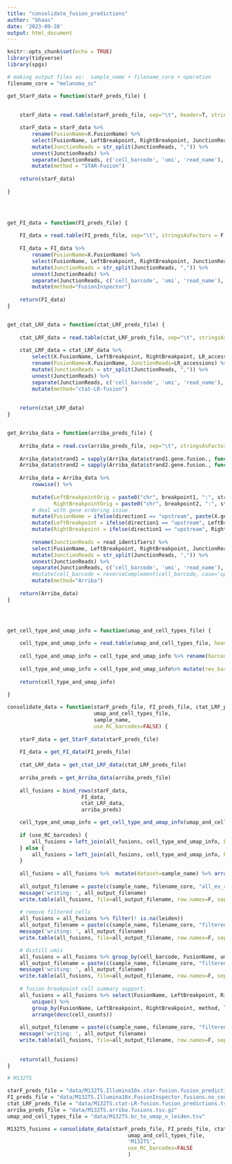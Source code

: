 ```yaml
---
title: "consolidate_fusion_predictions"
author: "bhaas"
date: '2023-09-28'
output: html_document
---
```


```r
knitr::opts_chunk$set(echo = TRUE)
library(tidyverse)
library(spgs)
```


```r

# making output files as:  sample_name + filename_core + operation 
filename_core = "melanoma_sc"


```


```r



get_StarF_data = function(starF_preds_file) {
    
    
    starF_data = read.table(starF_preds_file, sep="\t", header=T, stringsAsFactors = F, com='')

    starF_data = starF_data %>% 
        rename(FusionName=X.FusionName) %>%
        select(FusionName, LeftBreakpoint, RightBreakpoint, JunctionReads) %>%
        mutate(JunctionReads = str_split(JunctionReads, ",")) %>%
        unnest(JunctionReads) %>%
        separate(JunctionReads, c('cell_barcode', 'umi', 'read_name'), "\\^") %>%
        mutate(method = "STAR-Fusion")
    
    return(starF_data)
        
}
    



get_FI_data = function(FI_preds_file) {
    
    FI_data = read.table(FI_preds_file, sep="\t", stringsAsFactors = F, header=T, com='')
    
    FI_data = FI_data %>% 
        rename(FusionName=X.FusionName) %>%
        select(FusionName, LeftBreakpoint, RightBreakpoint, JunctionReads) %>%
        mutate(JunctionReads = str_split(JunctionReads, ",")) %>%
        unnest(JunctionReads) %>%
        separate(JunctionReads, c('cell_barcode', 'umi', 'read_name'), "\\^") %>%
        mutate(method="FusionInspector")
    
    return(FI_data)
}


get_ctat_LRF_data = function(ctat_LRF_preds_file) {
    
    ctat_LRF_data = read.table(ctat_LRF_preds_file, sep="\t", stringsAsFactors = F, header=T, com='')
    
    ctat_LRF_data = ctat_LRF_data %>% 
        select(X.FusionName, LeftBreakpoint, RightBreakpoint, LR_accessions) %>%
        rename(FusionName=X.FusionName, JunctionReads=LR_accessions) %>%
        mutate(JunctionReads = str_split(JunctionReads, ",")) %>%
        unnest(JunctionReads) %>%
        separate(JunctionReads, c('cell_barcode', 'umi', 'read_name'), "\\^") %>%
        mutate(method="ctat-LR-fusion") 
        
    
    return(ctat_LRF_data)
}


get_Arriba_data = function(arriba_preds_file) {
    
    Arriba_data = read.csv(arriba_preds_file, sep="\t", stringsAsFactors = F, header=T, com='')
    
    Arriba_data$strand1 = sapply(Arriba_data$strand1.gene.fusion., function(x) { str_split(x, "/")[[1]]}[1])
    Arriba_data$strand2 = sapply(Arriba_data$strand2.gene.fusion., function(x) { str_split(x, "/")[[1]]}[1])
    
    Arriba_data = Arriba_data %>% 
        rowwise() %>%
        
        mutate(LeftBreakpointOrig = paste0("chr", breakpoint1, ":", strand1), 
               RightBreakpointOrig = paste0("chr", breakpoint2, ":", strand2) ) %>%
        # deal with gene ordering issue
        mutate(FusionName = ifelse(direction1 == "upstream", paste(X.gene1, gene2, sep="--"), paste(gene2, X.gene1, sep="--"))) %>%
        mutate(LeftBreakpoint = ifelse(direction1 == "upstream", LeftBreakpointOrig, RightBreakpointOrig) ) %>%
        mutate(RightBreakpoint = ifelse(direction1 == "upstream", RightBreakpointOrig, LeftBreakpointOrig) ) %>%
        
        rename(JunctionReads = read_identifiers) %>%
        select(FusionName, LeftBreakpoint, RightBreakpoint, JunctionReads) %>%
        mutate(JunctionReads = str_split(JunctionReads, ",")) %>%
        unnest(JunctionReads) %>%
        separate(JunctionReads, c('cell_barcode', 'umi', 'read_name'), "\\^") %>%
        #mutate(cell_barcode = reverseComplement(cell_barcode, case='upper')) %>%
        mutate(method="Arriba")
    
    return(Arriba_data)
}




get_cell_type_and_umap_info = function(umap_and_cell_types_file) {
    
    cell_type_and_umap_info = read.table(umap_and_cell_types_file, header=T, sep="\t", stringsAsFactors = F)
    
    cell_type_and_umap_info = cell_type_and_umap_info %>% rename(barcodes=index)
    
    cell_type_and_umap_info = cell_type_and_umap_info%>% mutate(rev_barcode = reverseComplement(barcodes, case='upper'))
    
    return(cell_type_and_umap_info)
    
}

```


```r

consolidate_data = function(starF_preds_file, FI_preds_file, ctat_LRF_preds_file, arriba_preds_file,
                            umap_and_cell_types_file, 
                            sample_name,
                            use_RC_barcodes=FALSE) {
    
    starF_data = get_StarF_data(starF_preds_file)
    
    FI_data = get_FI_data(FI_preds_file)
    
    ctat_LRF_data = get_ctat_LRF_data(ctat_LRF_preds_file)
    
    arriba_preds = get_Arriba_data(arriba_preds_file)
    
    all_fusions = bind_rows(starF_data,
                        FI_data,
                        ctat_LRF_data,
                        arriba_preds)

    cell_type_and_umap_info = get_cell_type_and_umap_info(umap_and_cell_types_file)
    
    if (use_RC_barcodes) {
        all_fusions = left_join(all_fusions, cell_type_and_umap_info, by=c('cell_barcode'='rev_barcode'))
    } else {
        all_fusions = left_join(all_fusions, cell_type_and_umap_info, by=c('cell_barcode'='barcodes'))
    }
    
    all_fusions = all_fusions %>%  mutate(dataset=sample_name) %>% arrange(FusionName)
    
    all_output_filename = paste(c(sample_name, filename_core, "all_ev_reads.tsv"), collapse='.')        
    message('writing: ', all_output_filename)
    write.table(all_fusions, file=all_output_filename, row.names=F, sep="\t", quote=F)
    
    # remove filtered cells
    all_fusions = all_fusions %>% filter(! is.na(leiden))
    all_output_filename = paste(c(sample_name, filename_core, "filtered_cells_only.tsv"), collapse='.')        
    message('writing: ', all_output_filename)
    write.table(all_fusions, file=all_output_filename, row.names=F, sep="\t", quote=F)

    # distill umis
    all_fusions = all_fusions %>% group_by(cell_barcode, FusionName, umi, method) %>% filter(row_number()==1) %>% ungroup()
    all_output_filename = paste(c(sample_name, filename_core, "filtered_cells_and_dedup_umis.tsv"), collapse='.')        
    message('writing: ', all_output_filename)
    write.table(all_fusions, file=all_output_filename, row.names=F, sep="\t", quote=F)
    
    # fusion breakpoint cell summary support.
    all_fusions = all_fusions %>% select(FusionName, LeftBreakpoint, RightBreakpoint, method, cell_barcode, leiden, dataset) %>%
        unique() %>%
        group_by(FusionName, LeftBreakpoint, RightBreakpoint, method, leiden, dataset) %>% tally(name='cell_counts') %>%
        arrange(desc(cell_counts))
    
    all_output_filename = paste(c(sample_name, filename_core, "filtered_cells_and_dedup_umis.cell_counts_by_method.tsv"), collapse='.')        
    message('writing: ', all_output_filename)
    write.table(all_fusions, file=all_output_filename, row.names=F, sep="\t", quote=F)
    
    
    return(all_fusions)
}

```





```r

# M132TS

starF_preds_file = "data/M132TS.Illumina10x.star-fusion.fusion_predictions.tsv.gz"
FI_preds_file = "data/M132TS.Illumina10x.FusionInspector.fusions.no_counter.tsv.gz"
ctat_LRF_preds_file = "data/M132TS.ctat-LR-fusion.fusion_predictions.tsv.gz"
arriba_preds_file = "data/M132TS.arriba.fusions.tsv.gz"
umap_and_cell_types_file = "data/M132TS.bc_to_umap_n_leiden.tsv"

M132TS_fusions = consolidate_data(starF_preds_file, FI_preds_file, ctat_LRF_preds_file, arriba_preds_file,
                                       umap_and_cell_types_file,
                                       'M132TS',
                                       use_RC_barcodes=FALSE
                                       )

```






